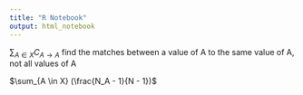 ```yaml
---
title: "R Notebook"
output: html_notebook
---
```

$\sum_{A \in X}C_{A \to A}$ find the matches between a value of A to the same value of A, not all values of A


$\sum_{A \in X} (\frac{N_A - 1}{N - 1})$




